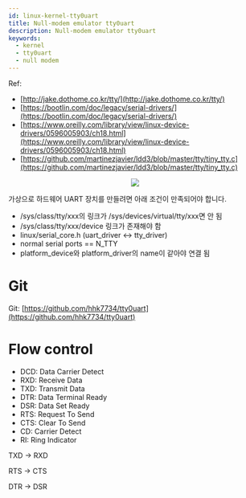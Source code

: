 ```yaml
---
id: linux-kernel-tty0uart
title: Null-modem emulator tty0uart
description: Null-modem emulator tty0uart
keywords:
  - kernel
  - tty0uart
  - null modem
---
```



Ref:

- [http://jake.dothome.co.kr/tty/](http://jake.dothome.co.kr/tty/)
- [https://bootlin.com/doc/legacy/serial-drivers/](https://bootlin.com/doc/legacy/serial-drivers/)
- [https://www.oreilly.com/library/view/linux-device-drivers/0596005903/ch18.html](https://www.oreilly.com/library/view/linux-device-drivers/0596005903/ch18.html)
- [https://github.com/martinezjavier/ldd3/blob/master/tty/tiny_tty.c](https://github.com/martinezjavier/ldd3/blob/master/tty/tiny_tty.c)

<center>
  <img src={useBaseUrl("img/linux/linux-kernel/jake-tty-driver.png")} />
</center>

가상으로 하드웨어 UART 장치를 만들려면 아래 조건이 만족되어야 합니다.

- /sys/class/tty/xxx의 링크가 /sys/devices/virtual/tty/xxx면 안 됨
- /sys/class/tty/xxx/device 링크가 존재해야 함
- linux/serial_core.h (uart_driver \<-\> tty_driver)
- normal serial ports == N_TTY
- platform_device와 platform_driver의 name이 같아야 연결 됨

# Git

Git: [https://github.com/hhk7734/tty0uart](https://github.com/hhk7734/tty0uart)

# Flow control

- DCD: Data Carrier Detect
- RXD: Receive Data
- TXD: Transmit Data
- DTR: Data Terminal Ready
- DSR: Data Set Ready
- RTS: Request To Send
- CTS: Clear To Send
- CD: Carrier Detect
- RI: Ring Indicator

TXD -> RXD

RTS -> CTS

DTR -> DSR
